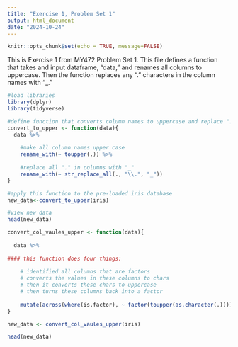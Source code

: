 ```yaml
---
title: "Exercise 1, Problem Set 1"
output: html_document
date: "2024-10-24"
---
```


```r
knitr::opts_chunk$set(echo = TRUE, message=FALSE)
```

This is Exercise 1 from MY472 Problem Set 1. This file defines a function that takes and input dataframe, "data," and renames all columns to uppercase. Then the function replaces any "." characters in the column names with "_."

```r

#load libraries
library(dplyr)
library(tidyverse)

#define function that converts column names to uppercase and replace "." with "_" in column names
convert_to_upper <- function(data){
  data %>%
    
    #make all column names upper case
    rename_with(~ toupper(.)) %>% 
    
    #replace all "." in columns with "_"
    rename_with(~ str_replace_all(., "\\.", "_"))
}

#apply this function to the pre-loaded iris database
new_data<-convert_to_upper(iris)

#view new data 
head(new_data)

```


```r

convert_col_vaules_upper <- function(data){
  
  data %>%
    
#### this function does four things:
    
    # identified all columns that are factors
    # converts the values in these columns to chars
    # then it converts these chars to uppercase
    # then turns these columns back into a factor
    
    mutate(across(where(is.factor), ~ factor(toupper(as.character(.)))))
}

new_data <- convert_col_vaules_upper(iris)

head(new_data)

```
